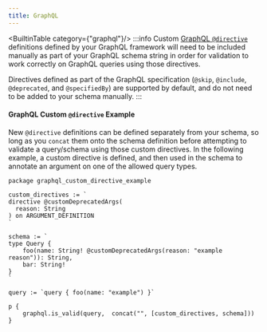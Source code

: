 ```yaml
---
title: GraphQL
---
```

<BuiltinTable category={"graphql"}/>
:::info
Custom [GraphQL `@directive`](http://spec.graphql.org/October2021/#sec-Language.Directives) definitions defined by your GraphQL framework will need to be included manually as part of your GraphQL schema string in order for validation to work correctly on GraphQL queries using those directives.

Directives defined as part of the GraphQL specification (`@skip`, `@include`, `@deprecated`, and `@specifiedBy`) are supported by default, and do not need to be added to your schema manually.
:::

#### GraphQL Custom `@directive` Example

New `@directive` definitions can be defined separately from your schema, so long as you `concat` them onto the schema definition before attempting to validate a query/schema using those custom directives.
In the following example, a custom directive is defined, and then used in the schema to annotate an argument on one of the allowed query types.

```rego
package graphql_custom_directive_example

custom_directives := `
directive @customDeprecatedArgs(
  reason: String
) on ARGUMENT_DEFINITION
`

schema := `
type Query {
    foo(name: String! @customDeprecatedArgs(reason: "example reason")): String,
    bar: String!
}
`

query := `query { foo(name: "example") }`

p {
    graphql.is_valid(query,  concat("", [custom_directives, schema]))
}
```
